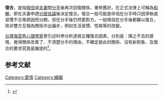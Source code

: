'''復合'''，是指[[情侶|情侶]]或[[夫妻|夫妻]]間[[分手|分手]]後再次回復關係，重修舊好。在正式法律上可稱為[[和解|和解]]，即在夫妻申請[[分居協議|分居協議]]後決定復合。復合一般可能是伴侶在分手時只因爭執或習慣不合等原因而分開，但在分手後仍然愛對方。一般情侶在分手後都難以復合，除非雙方互相為關係作出讓步，例如生活習慣、性格等的改變。

[[台灣|台灣]][[海苔熊|海苔熊]][[心理學家|心理學家]]曾引述科學分析透視五種復合因素，分別是：揮之不去的感情、覺得關係改善了、不清楚分手的理由，不確定彼此的關係、沒有新對象、及復合的要求究竟是誰提的<ref>{{Cite web |url=https://inbound.tw/%E5%88%86%E9%96%8B%E5%86%8D%E6%84%9B/ |title=分開再愛，要復合嗎？5大因素主導是否還有機會復合 |access-date=2019-02-23 |archive-date=2019-08-20 |archive-url=https://web.archive.org/web/20190820000038/https://inbound.tw/%E5%88%86%E9%96%8B%E5%86%8D%E6%84%9B/ }}</ref>。

==参考文献==
{{reflist}}

[[Category:愛情|Category:愛情]]
[[Category:婚姻|Category:婚姻]]